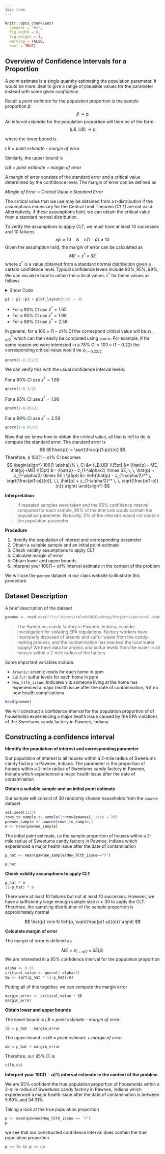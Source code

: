 ```yaml
---
toc: true
---
```


```r
knitr::opts_chunk$set(
  comment = "#>",
  fig.width = 6,
  fig.height = 4,
  warning = FALSE,
  eval = TRUE)
```

## Overview of Confidence Intervals for a Proportion


A point estimate is a single quantity estimating the population parameter. It would be more ideal to give a range of plausible values for the parameter instead with some given *confidence*.

Recall a *point estimate* for the population proportion is the sample proportion $\hat{p}$:
$$
\hat{p} \rightarrow p
$$
An *interval estimate* for the population proportion will then be of the form:
$$
(LB,UB) \rightarrow p
$$

where the lower bound is 

*LB = point estimate - margin of error* 

Similarly, the upper bound is 

*UB = point estimate + margin of error*

A margin of error consists of the standard error and a critical value determined by the confidence level.
The margin of error can be defined as 

*Margin of Error = Critical Value x Standard Error*

The critical value that we use may be obtained from a $t$-distribution if the assumptions necessary for the Central Limit Theorem *(CLT)* are not valid. Alternatively, if these assumptions hold, we can obtain the critical value from a standard normal distribution.


To verify the assumptions to apply CLT, we must have at least 10 successes and 10 failures
$$
n \hat{p} \geq 10 \quad \& \quad n(1-\hat{p}) \geq 10
$$
Given the assumption hold, the margin of error can be calculated as 
$$
ME = z^* \times SE
$$
where $z^*$ is a value obtained from a standard normal distribution given a certain confidence level.
Typical confidence levels include $90\%,95\%,99\%$, We can visualize how to obtain the critical values $z^*$ for these values as follows

<details>
<summary>Show Code</summary>

This code is for teaching purposes only, you do not need them for your lab

```r
library(ggplot2)
library(patchwork)
```


```r
theme_set(theme_bw())
theme_replace(panel.grid.minor = element_blank(),
              panel.grid.major = element_blank())
```

```r
x_limits <- c(-4,4)

p1 <- ggplot(data.frame(x = x_limits), aes(x)) +
  stat_function(fun = dnorm,
                geom = "line",
                xlim = x_limits) +
  stat_function(fun = dnorm,
                geom = "area",
                fill = 'steelblue',
                alpha =0.3,
                xlim = c(-1.65, 1.65))+
  geom_vline(xintercept = 1.65,linetype=2,color = 'steelblue')+
  geom_vline(xintercept = -1.65,linetype=2,color = 'steelblue')+
  labs(x = '',y= 'Density')+
  annotate("text", x = 0, y = 0.1, 
           label = paste0(90,"%"),
           size=4.5)+
  scale_x_continuous(name = '',limits = x_limits,
                     breaks = -4:4)

p2 <- ggplot(data.frame(x = x_limits), aes(x)) +
  stat_function(fun = dnorm,
                geom = "line",
                xlim = x_limits) +
  stat_function(fun = dnorm,
                geom = "area",
                fill = '#cf5d55',
                alpha =0.3,
                xlim = c(-1.96, 1.96))+
  geom_vline(xintercept = 1.96,linetype=2,color = '#cf5d55')+
  geom_vline(xintercept = -1.96,linetype=2,color = '#cf5d55')+
  labs(x = '',y= 'Density')+
  annotate("text", x = 0, y = 0.1, 
           label = paste0(95,"%"),
           size=4.5)+
  scale_x_continuous(name = '',limits = x_limits,
                     breaks = -4:4)

p3 <- ggplot(data.frame(x = x_limits), aes(x)) +
  stat_function(fun = dnorm,
                geom = "line",
                xlim = x_limits) +
  stat_function(fun = dnorm,
                geom = "area",
                fill = '#71c7b0',
                alpha =0.3,
                xlim = c(-2.58, 2.58))+
  geom_vline(xintercept = -2.58,linetype=2,color = '#71c7b0')+
  geom_vline(xintercept = 2.58,linetype=2,color = '#71c7b0')+
  labs(x = '',y= 'Density')+
  annotate("text", x = 0, y = 0.1, 
           label = paste0(99,"%"),
           size=4.5)+
  scale_x_continuous(name = '',limits = x_limits,
                     breaks = -4:4)

```

</details>


```r
p1 + p2 +p3 + plot_layout(ncol = 3)
```

* For a 90\% CI use $z^* = 1.65$
* For a 95\% CI use $z^* = 1.96$
* For a 99\% CI use $z^* = 2.58$

In general, for a $100 \times (1-\alpha)\%$ CI the correspond critical value will be $z_{1-\alpha/2}^*$ which can then easily be computed using `qnorm`. For example, if for some reason we were interested in a 
$78\%$ CI = $100 \times (1-0.22)$ the corresponding critical value would be $z_{1-0.22/2}$

```r
qnorm(1-0.22/2)
```

We can verify this with the usual confidence interval levels:

For a 90\% CI use $z^* = 1.65$
```r
qnorm(1-0.1/2)
```

For a 95\% CI use $z^* = 1.96$
```r
qnorm(1-0.05/2)
```

For a 99\% CI use $z^* = 2.58$
```r
qnorm(1-0.01/2)
```


Now that we know how to obtain the critical value, all that is left to do is compute the standard error. The standard error is 
$$
SE(\hat{p}) = \sqrt{\frac{p(1-p)}{n}}
$$
Therefore, a $100(1-\alpha)\%$ CI becomes
$$
\begin{align*}
100(1-\alpha)\% \, CI &=  
(LB,UB) \\[5pt]
&= (\hat{p} - ME, \hat{p}+ME) \\[5pt]
&= (\hat{p} - z_{1-\alpha/2} \times SE, \, \, \hat{p} + z_{1-\alpha/2} \times SE ) \\[5pt]
&= \left(\hat{p} - z_{1-\alpha/2}^* \, \sqrt{\frac{p(1-p)}{n}}, \,\,
\hat{p} + z_{1-\alpha/2}^* \, \, \sqrt{\frac{p(1-p)}{n}} \right)
\end{align*}
$$

**Interpretation**

> If repeated samples were taken and the $95\%$ confidence interval computed for each sample, $95\%$ of the intervals would contain the population parameter. Naturally, $5\%$ of the intervals would not contain the population parameter


**Procedure**

1. Identify the population of interest and corresponding parameter
2. Obtain a suitable sample and an initial point estimate
3. Check validity assumptions to apply CLT
4. Calculate margin of error
5. Obtain lower and upper bounds
6. Interpret your $100(1-\alpha)\%$ interval estimate in the context of the problem

We will use the `pawnee` dataset in our class website to illustrate this procedure.

## Dataset Description

A brief description of the dataset

```r
pawnee <- read.csv(file="/Users/toledo60/Desktop/Projects/personal-website/ucla/stats10/data/pawnee.csv")
```


> The Sweetums candy factory in Pawnee, Indiana, is under investigation for violating EPA regulations. Factory workers have improperly disposed of arsenic and sulfur waste from the candy-making process, and the contamination has reached the local water supply! We have data for arsenic and sulfur levels from the water in all houses within a 2-mile radius of the factory


Some important variables include:

* `Arsenic`: arsenic levels for each home in ppm
* `Sulfur`: sulfur levels for each home in ppm
* `New_hlth_issue`: Indicates `Y` is someone living at the home has experienced a major health issue after the date of contamination, `N` if no new health complications

```r
head(pawnee)
```


We will construct a confidence interval for the population proportion of of households experiencing a major health issue caused by the EPA violations of the Sweetums candy factory in Pawnee, Indiana.


## Constructing a confidence interval


**Identify the population of interest and corresponding parameter**

Our population of interest is all houses within a 2-mile radius of Sweetums candy factory in Pawnee, Indiana.
The parameter is the proportion of houses within a 2-mile radius of Sweetums candy factory in Pawnee, Indiana which experienced a major health issue after the date of contamination

**Obtain a suitable sample and an initial point estimate**

Our sample will consist of 30 randomly chosen households from the `pawnee` dataset

```r
set.seed(1337)
rows_to_sample <- sample(1:nrow(pawnee), size = 30)
pawnee_sample <- pawnee[rows_to_sample,]
n <- nrow(pawnee_sample)
```

The initial point estimate, i.e the sample proportion of houses within a 2-mile radius of Sweetums candy factory in Pawnee, Indiana which experienced a major health issue after the date of contamination 

```r
p_hat <- mean(pawnee_sample$New_hlth_issue=="Y")
```

```r
p_hat
```


**Check validity assumptions to apply CLT**

```r
p_hat * n
(1-p_hat) * n
```

There were at least 10 failures but not at least 10 successes. However, we have a sufficiently large enough sample size $n \geq 30$ to apply the CLT. Therefore, the sampling distribution of the sample proportion is approximately normal

$$
\hat{p} \sim N \left(p, \sqrt{\frac{p(1-p)}{n}} \right)
$$

**Calculate margin of error**

The margin of error is defined as 

$$
ME = z_{1-\alpha/2} \times SE(\hat{p})
$$
We are interested in a 95\% confidence interval for the population proportion 


```r
alpha <- 0.05
critical_value <- qnorm(1-alpha/2)
SE <- sqrt(p_hat * (1-p_hat)/n)
```

Putting all of this together, we can compute the margin error 

```r
margin_error <- critical_value * SE
margin_error
```


**Obtain lower and upper bounds**

The lower bound is *LB = point estimate - margin of error*

```r
lb = p_hat - margin_error
```

The upper bound is *UB = point estimate + margin of error*

```r
ub = p_hat + margin_error
```


Therefore, our 95\% CI is 
```r
c(lb,ub)
```


**Interpret your $100(1-\alpha)\%$ interval estimate in the context of the problem**

We are 95\% confident the true population proportion of households within a 2-mile radius of Sweetums candy factory in Pawnee, Indiana which experienced a major health issue after the date of contamination is between 5.69\% and 34.31\%


Taking a look at the true population proportion 

```r
p <- mean(pawnee$New_hlth_issue == 'Y')
p
```

we see that our constructed confidence interval does contain the true population proportion

```r
p >= lb && p <= ub
```




